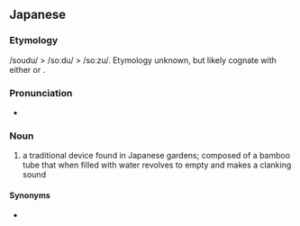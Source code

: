 ==Japanese==
{{ja-kanjitab|添|水}}

===Etymology===
/soudu/ > /soːdu/ > /soːzu/. Etymology unknown, but likely cognate with either {{m|ja|僧都|tr=sōzu}} or {{m|ja|案山子|tr=sōzu}}.

===Pronunciation===
* {{IPA|[soːzu]|lang=ja}}

===Noun===
{{ja-noun|そうず|hhira=そうづ}}

# a traditional device found in Japanese gardens; composed of a bamboo tube that when filled with water revolves to empty and makes a clanking sound

====Synonyms====
* {{ja-r|鹿威し|ししおどし}}